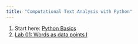 ```yaml
---
title: "Computational Text Analysis with Python"
---
```


1. Start here: [Python Basics](basic-python.qmd)
2. [Lab 01: Words as data points I](lab_01.qmd)
